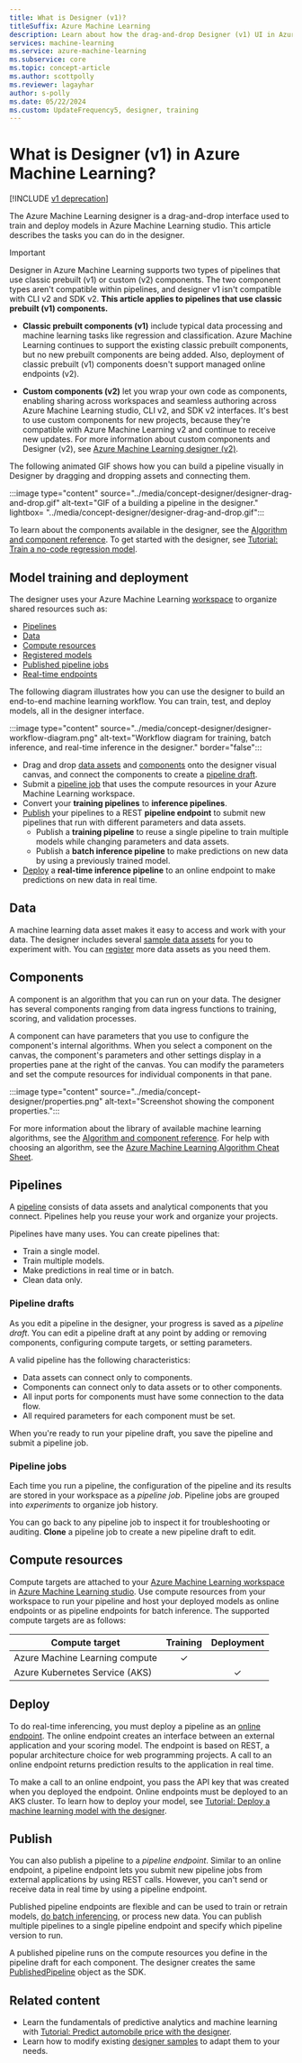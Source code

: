 ```yaml
---
title: What is Designer (v1)?
titleSuffix: Azure Machine Learning
description: Learn about how the drag-and-drop Designer (v1) UI in Azure Machine Learning studio enables model training and deployment tasks.
services: machine-learning
ms.service: azure-machine-learning
ms.subservice: core
ms.topic: concept-article
ms.author: scottpolly
ms.reviewer: lagayhar
author: s-polly
ms.date: 05/22/2024
ms.custom: UpdateFrequency5, designer, training
---
```


# What is Designer (v1) in Azure Machine Learning?

[!INCLUDE [v1 deprecation](../includes/sdk-v1-deprecation.md)]

The Azure Machine Learning designer is a drag-and-drop interface used to train and deploy models in Azure Machine Learning studio. This article describes the tasks you can do in the designer.

> [!IMPORTANT]
> Designer in Azure Machine Learning supports two types of pipelines that use classic prebuilt (v1) or custom (v2) components. The two component types aren't compatible within pipelines, and designer v1 isn't compatible with CLI v2 and SDK v2. **This article applies to pipelines that use classic prebuilt (v1) components.**
> 
> - **Classic prebuilt components (v1)** include typical data processing and machine learning tasks like regression and classification. Azure Machine Learning continues to support the existing classic prebuilt components, but no new prebuilt components are being added. Also, deployment of classic prebuilt (v1) components doesn't support managed online endpoints (v2). 
> 
> - **Custom components (v2)** let you wrap your own code as components, enabling sharing across workspaces and seamless authoring across Azure Machine Learning studio, CLI v2, and SDK v2 interfaces. It's best to use custom components for new projects, because they're compatible with Azure Machine Learning v2 and continue to receive new updates. For more information about custom components and Designer (v2), see [Azure Machine Learning designer (v2)](../concept-designer.md?view=azureml-api-2&preserve-view=true).

The following animated GIF shows how you can build a pipeline visually in Designer by dragging and dropping assets and connecting them.

:::image type="content" source="../media/concept-designer/designer-drag-and-drop.gif" alt-text="GIF of a building a pipeline in the designer." lightbox= "../media/concept-designer/designer-drag-and-drop.gif":::

To learn about the components available in the designer, see the [Algorithm and component reference](../algorithm-module-reference/module-reference.md). To get started with the designer, see [Tutorial: Train a no-code regression model](tutorial-designer-automobile-price-train-score.md).

## Model training and deployment

The designer uses your Azure Machine Learning [workspace](../concept-workspace.md) to organize shared resources such as:

- [Pipelines](#pipelines)
- [Data](#data)
- [Compute resources](#compute)
- [Registered models](concept-azure-machine-learning-architecture.md#models)
- [Published pipeline jobs](#publish)
- [Real-time endpoints](#deploy)

The following diagram illustrates how you can use the designer to build an end-to-end machine learning workflow. You can train, test, and deploy models, all in the designer interface.

:::image type="content" source="../media/concept-designer/designer-workflow-diagram.png" alt-text="Workflow diagram for training, batch inference, and real-time inference in the designer." border="false":::

- Drag and drop [data assets](#data) and [components](#components) onto the designer visual canvas, and connect the components to create a [pipeline draft](#pipeline-drafts).
- Submit a [pipeline job](#pipeline-jobs) that uses the compute resources in your Azure Machine Learning workspace.
- Convert your **training pipelines** to **inference pipelines**.
- [Publish](#publish) your pipelines to a REST **pipeline endpoint** to submit new pipelines that run with different parameters and data assets.
  - Publish a **training pipeline** to reuse a single pipeline to train multiple models while changing parameters and data assets.
  - Publish a **batch inference pipeline** to make predictions on new data by using a previously trained model.
- [Deploy](#deploy) a **real-time inference pipeline** to an online endpoint to make predictions on new data in real time.

## Data

A machine learning data asset makes it easy to access and work with your data. The designer includes several [sample data assets](samples-designer.md#datasets) for you to experiment with. You can [register](how-to-create-register-datasets.md) more data assets as you need them.

## Components

A component is an algorithm that you can run on your data. The designer has several components ranging from data ingress functions to training, scoring, and validation processes.

A component can have parameters that you use to configure the component's internal algorithms. When you select a component on the canvas, the component's parameters and other settings display in a properties pane at the right of the canvas. You can modify the parameters and set the compute resources for individual components in that pane.

:::image type="content" source="../media/concept-designer/properties.png" alt-text="Screenshot showing the component properties.":::

For more information about the library of available machine learning algorithms, see the [Algorithm and component reference](../component-reference/component-reference.md). For help with choosing an algorithm, see the [Azure Machine Learning Algorithm Cheat Sheet](algorithm-cheat-sheet.md).

## Pipelines

A [pipeline](../concept-ml-pipelines.md) consists of data assets and analytical components that you connect. Pipelines help you reuse your work and organize your projects.

Pipelines have many uses. You can create pipelines that:

- Train a single model.
- Train multiple models.
- Make predictions in real time or in batch.
- Clean data only.

### Pipeline drafts

As you edit a pipeline in the designer, your progress is saved as a *pipeline draft*. You can edit a pipeline draft at any point by adding or removing components, configuring compute targets, or setting parameters.

A valid pipeline has the following characteristics:

- Data assets can connect only to components.
- Components can connect only to data assets or to other components.
- All input ports for components must have some connection to the data flow.
- All required parameters for each component must be set.

When you're ready to run your pipeline draft, you save the pipeline and submit a pipeline job.

### Pipeline jobs

Each time you run a pipeline, the configuration of the pipeline and its results are stored in your workspace as a *pipeline job*. Pipeline jobs are grouped into *experiments* to organize job history.

You can go back to any pipeline job to inspect it for troubleshooting or auditing. **Clone** a pipeline job to create a new pipeline draft to edit.

## <a name="compute"></a> Compute resources

Compute targets are attached to your [Azure Machine Learning workspace](../concept-workspace.md) in [Azure Machine Learning studio](https://ml.azure.com). Use compute resources from your workspace to run your pipeline and host your deployed models as online endpoints or as pipeline endpoints for batch inference. The supported compute targets are as follows:

| Compute target | Training | Deployment |
| ---- |:----:|:----:|
| Azure Machine Learning compute | ✓ | |
| Azure Kubernetes Service (AKS) | | ✓ |

## Deploy

To do real-time inferencing, you must deploy a pipeline as an [online endpoint](../concept-endpoints-online.md). The online endpoint creates an interface between an external application and your scoring model. The endpoint is based on REST, a popular architecture choice for web programming projects. A call to an online endpoint returns prediction results to the application in real time.

To make a call to an online endpoint, you pass the API key that was created when you deployed the endpoint. Online endpoints must be deployed to an AKS cluster. To learn how to deploy your model, see [Tutorial: Deploy a machine learning model with the designer](tutorial-designer-automobile-price-deploy.md).

## Publish

You can also publish a pipeline to a *pipeline endpoint*. Similar to an online endpoint, a pipeline endpoint lets you submit new pipeline jobs from external applications by using REST calls. However, you can't send or receive data in real time by using a pipeline endpoint.

Published pipeline endpoints are flexible and can be used to train or retrain models, [do batch inferencing](how-to-run-batch-predictions-designer.md), or process new data. You can publish multiple pipelines to a single pipeline endpoint and specify which pipeline version to run.

A published pipeline runs on the compute resources you define in the pipeline draft for each component. The designer creates the same [PublishedPipeline](/python/api/azureml-pipeline-core/azureml.pipeline.core.graph.publishedpipeline) object as the SDK.

## Related content

- Learn the fundamentals of predictive analytics and machine learning with [Tutorial: Predict automobile price with the designer](tutorial-designer-automobile-price-train-score.md).
- Learn how to modify existing [designer samples](samples-designer.md) to adapt them to your needs.
